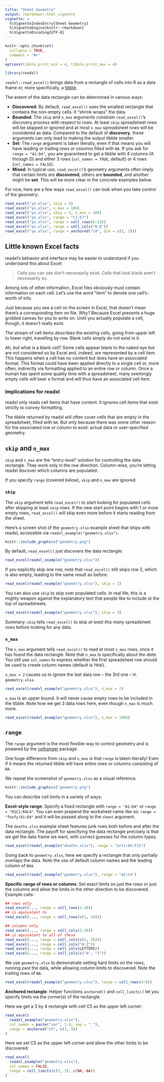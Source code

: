 ```yaml
---
title: "Sheet Geometry"
output: rmarkdown::html_vignette
vignette: >
  %\VignetteIndexEntry{Sheet Geometry}
  %\VignetteEngine{knitr::rmarkdown}
  %\VignetteEncoding{UTF-8}
---
```


```r
knitr::opts_chunk$set(
  collapse = TRUE,
  comment = "#>"
)
options(tibble.print_min = 4, tibble.print_max = 4)
```

```r
library(readxl)
```

`readxl::read_excel()` brings data from a rectangle of cells into R as a data frame or, more specifically, a [tibble](http://tibble.tidyverse.org/reference/tibble.html).

The extent of the data rectangle can be determined in various ways:

  * **Discovered**: By default, `read_excel()` uses the smallest rectangle that contains the non-empty cells. It "shrink wraps" the data.
  * **Bounded**: The `skip` and `n_max` arguments constrain `read_excel()`'s discovery process with respect to rows. At least `skip` spreadsheet rows will be skipped or ignored and at most `n_max` spreadsheet rows will be considered as data. Compared to the default of **discovery**, these arguments can only lead to making the output tibble smaller.
  * **Set**: The `range` argument is taken literally, even if that means you will have leading or trailing rows or columns filled with `NA`. If you ask for `range = "A1:D4"`, you are guaranteed to get a tibble with 4 columns (A through D) and either 3 rows (`col_names = TRUE`, default) or 4 rows (`col_names = FALSE`).
  * **Mixed**: In typical use, `read_excel()`'s geometry arguments often imply that certain limits are **discovered**, others are **bounded**, and another might be **set**. This will be more clear in the concrete examples below.

For now, here are a few ways `read_excel()` can look when you take control of the geometry:

```r
read_excel("yo.xlsx", skip = 5)
read_excel("yo.xlsx", n_max = 100)
read_excel("yo.xlsx", skip = 5, n_max = 100)
read_excel("yo.xlsx", range = "C1:E7")
read_excel("yo.xlsx", range = cell_rows(6:23))
read_excel("yo.xlsx", range = cell_cols("B:D"))
read_excel("yo.xlsx", range = anchored("C4", dim = c(3, 2)))
```

## Little known Excel facts

readxl's behavior and interface may be easier to understand if you understand this about Excel:

> Cells you can see don't necessarily exist. Cells that look blank aren't necessarily so.

Among lots of other information, Excel files obviously must contain information on each cell. Let's use the word "item" to denote one cell's-worth of info.

Just because you see a cell on the screen in Excel, that doesn't mean there's a corresponding item on file. Why? Because Excel presents a huge gridded canvas for you to write on. Until you actually populate a cell, though, it doesn't really exist.

The stream of cell items describes the existing cells, going from upper left to lower right, travelling by row. Blank cells simply do not exist in it.

Ah, but what is a blank cell? Some cells appear blank to the naked eye but are not considered so by Excel and, indeed, are represented by a cell item. This happens when a cell has no content but does have an associated format. This format could have been applied directly to a single cell or, more often, indirectly via formatting applied to an entire row or column. Once a human has spent some quality time with a spreadsheet, many seemingly empty cells will bear a format and will thus have an associated cell item.

### Implications for readxl

readxl only reads cell items that have content. It ignores cell items that exist strictly to convey formatting.

The tibble returned by readxl will often cover cells that are empty in the spreadsheet, filled with `NA`. But only because there was some other reason for the associated row or column to exist: actual data or user-specified geometry.

## `skip` and `n_max`

`skip` and `n_max` are the "entry-level" solution for controlling the data rectangle. They work only in the row direction. Column-wise, you're letting readxl discover which columns are populated.

If you specify `range` (covered below), `skip` and `n_max` are ignored.

### `skip`

The `skip` argument tells `read_excel()` to start looking for populated cells after skipping at least `skip` rows. If the new start point begins with 1 or more empty rows, `read_excel()` will skip even more before it starts reading from the sheet.

Here's a screen shot of the `geometry.xlsx` example sheet that ships with readxl, accessible via `readxl_example("geometry.xlsx")`.

```r
knitr::include_graphics("geometry.png")
```

By default, `read_excel()` just discovers the data rectangle:

```r
read_excel(readxl_example("geometry.xlsx"))
```

If you explicitly skip one row, note that `read_excel()` still skips row 2, which is also empty, leading to the same result as before:

```r
read_excel(readxl_example("geometry.xlsx"), skip = 1)
```

You can also use `skip` to skip over populated cells. In real life, this is a mighty weapon against the explanatory text that people like to include at the top of spreadsheets.

```r
read_excel(readxl_example("geometry.xlsx"), skip = 3)
```

Summary: `skip` tells `read_excel()` to skip *at least this many* spreadsheet rows before looking for any data.

### `n_max`

The `n_max` argument tells `read_excel()` to read at most `n_max` rows, once it has found the data rectangle. Note that `n_max` is specifically about *the data*. You still use `col_names` to express whether the first spreadsheet row should be used to create column names (default is `TRUE`).

`n_max = 2` causes us to ignore the last data row -- the 3rd one -- in `geometry.xlsx`.

```r
read_excel(readxl_example("geometry.xlsx"), n_max = 2)
```

`n_max` is an upper bound. It will never cause empty rows to be included in the tibble. Note how we get 3 data rows here, even though `n_max` is much more.

```r
read_excel(readxl_example("geometry.xlsx"), n_max = 1000)
```

## `range`

The `range` argument is the most flexible way to control geometry and is powered by the [cellranger](https://github.com/rsheets/cellranger#readme) package. 

One huge difference from `skip` and `n_max` is that `range` is taken literally! Even if it means the returned tibble will have entire rows or columns consisting of `NA`.

We repeat the screenshot of `geometry.xlsx` as a visual reference.

```r
knitr::include_graphics("geometry.png")
```

You can describe cell limits in a variety of ways:

**Excel-style range**: Specify a fixed rectangle with `range = "A1:D4"` or `range = "R1C1:R4C4"`. You can even prepend the worksheet name like so: `range = "foofy!A1:D4"` and it will be passed along to the `sheet` argument.

The `deaths.xlsx` example sheet features junk rows both before and after the data rectangle. The payoff for specifying the data rectangle precisely is that we get the data frame we want, with correct guesses for the column types.

```r
read_excel(readxl_example("deaths.xlsx"), range = "arts!A5:F15")
```

Going back to `geometry.xlsx`, here we specify a rectangle that only partially overlaps the data. Note the use of default column names and the leading column of `NA`s.

```r
read_excel(readxl_example("geometry.xlsx"), range = "A2:C4")
```

**Specific range of rows or columns**: Set exact limits on just the rows or just the columns and allow the limits in the other direction to be discovered. Example calls:

```r
## rows only
read_excel(..., range = cell_rows(1:10))
## is equivalent to
read_excel(..., range = cell_rows(c(1, 10)))

## columns only
read_excel(..., range = cell_cols(1:26))
## is equivalent to all of these
read_excel(..., range = cell_cols(c(1, 26)))
read_excel(..., range = cell_cols("A:Z"))
read_excel(..., range = cell_cols(LETTERS))
read_excel(..., range = cell_cols(c("A", "Z"))
```

We use `geometry.xlsx` to demonstrate setting hard limits on the rows, running past the data, while allowing column limits to discovered. Note the trailing rows of `NA`.

```r
read_excel(readxl_example("geometry.xlsx"), range = cell_rows(4:8))
```

**Anchored rectangle**: Helper functions `anchored()` and `cell_limits()` let you specify limits via the corner(s) of the rectangle.

Here we get a 3 by 4 rectangle with cell C5 as the upper left corner:

```r
read_excel(
  readxl_example("geometry.xlsx"),
  col_names = paste("var", 1:4, sep = "_"),
  range = anchored("C5", c(3, 4))
)
```

Here we set C5 as the upper left corner and allow the other limits to be discovered:

```r
read_excel(
  readxl_example("geometry.xlsx"),
  col_names = FALSE,
  range = cell_limits(c(5, 3), c(NA, NA))
)
```

